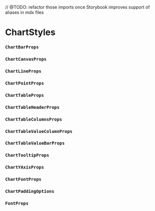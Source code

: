 // @TODO: refactor those imports once Storybook improves support of aliases in mdx files

<Meta title="API/ChartStyles" of={ChartStylesStories} />

# ChartStyles

<ArgTypes of={ChartStylesStories} sort="alpha" />

### `ChartBarProps`

<ArgTypes of={ChartBarPropsStories} sort="alpha" />

### `ChartCanvasProps`

<ArgTypes of={ChartCanvasPropsStories} sort="alpha" />

### `ChartLineProps`

<ArgTypes of={ChartLinePropsStories} sort="alpha" />

### `ChartPointProps`

<ArgTypes of={ChartPointPropsStories} sort="alpha" />

### `ChartTableProps`

<ArgTypes of={ChartTablePropsStories} sort="alpha" />

### `ChartTableHeaderProps`

<ArgTypes of={ChartTableHeaderPropsStories} sort="alpha" />

### `ChartTableColumnsProps`

<ArgTypes of={ChartTableColumnsPropsStories} sort="alpha" />

### `ChartTableValueColumnProps`

<ArgTypes of={ChartTableValueColumnPropsStories} sort="alpha" />

### `ChartTableValueBarProps`

<ArgTypes of={ChartTableValueBarPropsStories} sort="alpha" />

### `ChartTooltipProps`

<ArgTypes of={ChartTooltipPropsStories} sort="alpha" />

### `ChartYAxisProps`

<ArgTypes of={ChartYAxisPropsStories} sort="alpha" />

### `ChartFontProps`

<ArgTypes of={ChartFontPropsStories} sort="alpha" />

### `ChartPaddingOptions`

<ArgTypes of={ChartPaddingOptionsStories} sort="alpha" />

### `FontProps`

<ArgTypes of={FontPropsStories} sort="alpha" />

